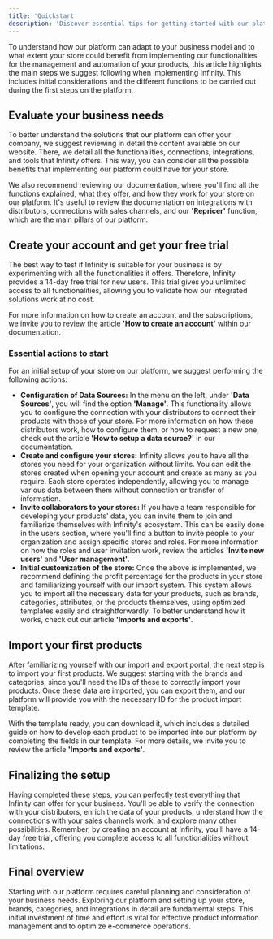 ```yaml
---
title: 'Quickstart'
description: 'Discover essential tips for getting started with our platform.'
---
```


To understand how our platform can adapt to your business model and to what extent your store could benefit from implementing our functionalities for the management and automation of your products, this article highlights the main steps we suggest following when implementing Infinity. This includes initial considerations and the different functions to be carried out during the first steps on the platform.

## Evaluate your business needs

To better understand the solutions that our platform can offer your company, we suggest reviewing in detail the content available on our website. There, we detail all the functionalities, connections, integrations, and tools that Infinity offers. This way, you can consider all the possible benefits that implementing our platform could have for your store.

We also recommend reviewing our documentation, where you'll find all the functions explained, what they offer, and how they work for your store on our platform. It's useful to review the documentation on integrations with distributors, connections with sales channels, and our **'Repricer'** function, which are the main pillars of our platform.

## Create your account and get your free trial

The best way to test if Infinity is suitable for your business is by experimenting with all the functionalities it offers. Therefore, Infinity provides a 14-day free trial for new users. This trial gives you unlimited access to all functionalities, allowing you to validate how our integrated solutions work at no cost.

For more information on how to create an account and the subscriptions, we invite you to review the article **'How to create an account'** within our documentation.

### Essential actions to start

For an initial setup of your store on our platform, we suggest performing the following actions:

- **Configuration of Data Sources:** In the menu on the left, under **'Data Sources'**, you will find the option **'Manage'**. This functionality allows you to configure the connection with your distributors to connect their products with those of your store. For more information on how these distributors work, how to configure them, or how to request a new one, check out the article **'How to setup a data source?'** in our documentation.
- **Create and configure your stores:** Infinity allows you to have all the stores you need for your organization without limits. You can edit the stores created when opening your account and create as many as you require. Each store operates independently, allowing you to manage various data between them without connection or transfer of information.
- **Invite collaborators to your stores:** If you have a team responsible for developing your products' data, you can invite them to join and familiarize themselves with Infinity's ecosystem. This can be easily done in the users section, where you'll find a button to invite people to your organization and assign specific stores and roles. For more information on how the roles and user invitation work, review the articles **'Invite new users'** and **'User management'**.
- **Initial customization of the store:** Once the above is implemented, we recommend defining the profit percentage for the products in your store and familiarizing yourself with our import system. This system allows you to import all the necessary data for your products, such as brands, categories, attributes, or the products themselves, using optimized templates easily and straightforwardly. To better understand how it works, check out our article **'Imports and exports'**.

## Import your first products

After familiarizing yourself with our import and export portal, the next step is to import your first products. We suggest starting with the brands and categories, since you'll need the IDs of these to correctly import your products. Once these data are imported, you can export them, and our platform will provide you with the necessary ID for the product import template.

With the template ready, you can download it, which includes a detailed guide on how to develop each product to be imported into our platform by completing the fields in our template. For more details, we invite you to review the article **'Imports and exports'**.

## Finalizing the setup

Having completed these steps, you can perfectly test everything that Infinity can offer for your business. You'll be able to verify the connection with your distributors, enrich the data of your products, understand how the connections with your sales channels work, and explore many other possibilities. Remember, by creating an account at Infinity, you'll have a 14-day free trial, offering you complete access to all functionalities without limitations.

## Final overview

Starting with our platform requires careful planning and consideration of your business needs. Exploring our platform and setting up your store, brands, categories, and integrations in detail are fundamental steps. This initial investment of time and effort is vital for effective product information management and to optimize e-commerce operations.